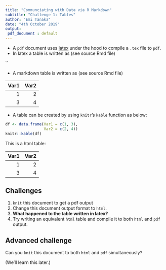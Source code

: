 ```yaml
---
title: "Communciating with Data via R Markdown"
subtitle: "Challenge 1: Tables"
author: "Emi Tanaka"
date: "4th October 2019"
output: 
 pdf_document : default
---
```


* A `pdf` document uses [latex](https://www.latex-project.org/) under the hood to compile a `.tex` file to `pdf`.
* In latex a table is written as (see source Rmd file)

``


\begin{center}
\begin{tabular}{rr}
\hline
Var1 & Var2 \\
\hline
1 & 2 \\
3 & 4\\
\hline
\end{tabular}
\end{center}

* A markdown table is written as (see source Rmd file)

| Var1| Var2|
|----:|----:|
|    1|    2|
|    3|    4|


* A table can be created by using `knitr`'s `kable` function as below:


```r
df <- data.frame(Var1 = c(1, 3),
                 Var2 = c(2, 4))
knitr::kable(df)
```

This is a html table:

<table>
 <thead>
  <tr>
   <th style="text-align:right;"> Var1 </th>
   <th style="text-align:right;"> Var2 </th>
  </tr>
 </thead>
<tbody>
  <tr>
   <td style="text-align:right;"> 1 </td>
   <td style="text-align:right;"> 2 </td>
  </tr>
  <tr>
   <td style="text-align:right;"> 3 </td>
   <td style="text-align:right;"> 4 </td>
  </tr>
</tbody>
</table>


## Challenges

1. `knit` this document to get a pdf output
1. Change this document output format to `html`.
1. **What happened to the table written in latex?**
1. Try writing an equivalent `html` table and compile it to both `html` and `pdf` output. 

## Advanced challenge

Can you `knit` this document to both `html` and `pdf` simultaneously?

(We'll learn this later.)

